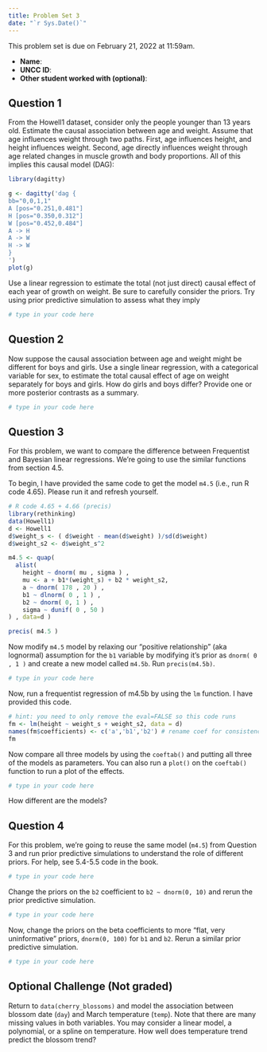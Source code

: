 ```yaml
---
title: Problem Set 3
date: "`r Sys.Date()`"
---
```


This problem set is due on February 21, 2022 at 11:59am.

- **Name**:
- **UNCC ID**: 
- **Other student worked with (optional)**:

## Question 1

From the Howell1 dataset, consider only the people younger than 13 years old. Estimate the causal association between age and weight. Assume that age influences weight through two paths. First, age influences height, and height influences weight. Second, age directly influences weight through age related changes in muscle growth and body proportions. All of this implies this causal model (DAG):

```r
library(dagitty)

g <- dagitty('dag {
bb="0,0,1,1"
A [pos="0.251,0.481"]
H [pos="0.350,0.312"]
W [pos="0.452,0.484"]
A -> H
A -> W
H -> W
}
')
plot(g)
```

Use a linear regression to estimate the total (not just direct) causal effect of
each year of growth on weight. Be sure to carefully consider the priors. Try
using prior predictive simulation to assess what they imply

```r
# type in your code here

```

## Question 2

Now suppose the causal association between age and weight might be different for boys and girls. Use a single linear regression, with a categorical variable for sex, to estimate the total causal effect of age on weight separately for boys and girls. How do girls and boys differ? Provide one or more posterior contrasts as a summary.

```r
# type in your code here

```

## Question 3

For this problem, we want to compare the difference between Frequentist and Bayesian linear regressions. We're going to use the similar functions from section 4.5.

To begin, I have provided the same code to get the model `m4.5` (i.e., run R code 4.65). Please run it and refresh yourself.

```r
# R code 4.65 + 4.66 (precis)
library(rethinking)
data(Howell1)
d <- Howell1
d$weight_s <- ( d$weight - mean(d$weight) )/sd(d$weight)
d$weight_s2 <- d$weight_s^2

m4.5 <- quap(
  alist(
    height ~ dnorm( mu , sigma ) ,
    mu <- a + b1*(weight_s) + b2 * weight_s2,
    a ~ dnorm( 178 , 20 ) ,
    b1 ~ dlnorm( 0 , 1 ) ,
    b2 ~ dnorm( 0, 1 ) ,
    sigma ~ dunif( 0 , 50 )
) , data=d )

precis( m4.5 )
```

Now modify `m4.5` model by relaxing our "positive relationship" (aka lognormal) assumption for the `b1` variable by modifying it's prior as `dnorm( 0 , 1 )` and create a new model called `m4.5b`. Run `precis(m4.5b)`.

```r
# type in your code here

```

Now, run a frequentist regression of m4.5b by using the `lm` function. I have provided this code.

```r
# hint: you need to only remove the eval=FALSE so this code runs
fm <- lm(height ~ weight_s + weight_s2, data = d)
names(fm$coefficients) <- c('a','b1','b2') # rename coef for consistency
fm
```

Now compare all three models by using the `coeftab()` and putting all three of the models as parameters. You can also run a `plot()` on the `coeftab()` function to run a plot of the effects.

```r
# type in your code here

```

How different are the models?

## Question 4

For this problem, we're going to reuse the same model (`m4.5`) from Question 3 and run prior predictive simulations to understand the role of different priors. For help, see 5.4-5.5 code in the book.

```r
# type in your code here

```

Change the priors on the `b2` coefficient to `b2 ~ dnorm(0, 10)` and rerun the prior predictive simulation. 

```r
# type in your code here

```

Now, change the priors on the beta coefficients to more "flat, very uninformative" priors, `dnorm(0, 100)` for `b1` and `b2`. Rerun a similar prior predictive simulation.

```r
# type in your code here

```

## Optional Challenge (Not graded)

Return to `data(cherry_blossoms)` and model the association between blossom date (`day`) and March temperature (`temp`). Note that there are many missing values in both variables. You may consider a linear model, a polynomial, or a spline on temperature. How well does temperature trend predict the blossom trend?